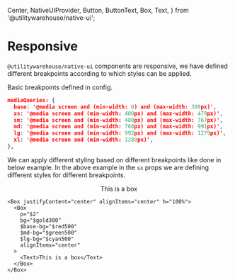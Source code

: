   Center,
  NativeUIProvider,
  Button,
  ButtonText,
  Box,
  Text,
} from '@utilitywarehouse/native-ui';

<Meta title="Native UI / Guides / Styling / Responsive" />

<BackToTopButton />

# Responsive

`@utilitywarehouse/native-ui` components are responsive, we have defined different breakpoints according to which styles can be applied.

Basic breakpoints defined in config.

```json
mediaQueries: {
  base: '@media screen and (min-width: 0) and (max-width: 399px)',
  xs: '@media screen and (min-width: 400px) and (max-width: 479px)',
  sm: '@media screen and (min-width: 480px) and (max-width: 767px)',
  md: '@media screen and (min-width: 768px) and (max-width: 991px)',
  lg: '@media screen and (min-width: 992px) and (max-width: 1279px)',
  xl: '@media screen and (min-width: 1280px)',
},
```

We can apply different styling based on different breakpoints like done in below example. In the above example in the `sx` props we are defining different styles for different breakpoints.

<Canvas>
  <NativeUIProvider>
    <Center>
      <Box justifyContent="center" alignItems="center" h="100%">
        <Box
          p="$2"
          bg="$gold300"
          $base-bg="$red500"
          $md-bg="$green500"
          $lg-bg="$cyan500"
          alignItems="center"
        >
          <Text>This is a box</Text>
        </Box>
      </Box>
    </Center>
  </NativeUIProvider>
</Canvas>

```tsx
<Box justifyContent="center" alignItems="center" h="100%">
  <Box
    p="$2"
    bg="$gold300"
    $base-bg="$red500"
    $md-bg="$green500"
    $lg-bg="$cyan500"
    alignItems="center"
  >
    <Text>This is a box</Text>
  </Box>
</Box>
```
